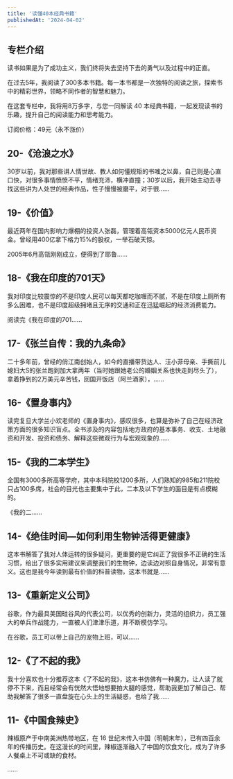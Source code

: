```yaml
---
title: '读懂40本经典书籍'
publishedAt: '2024-04-02'
---
```


## 专栏介绍

读书如果是为了成功主义，我们终将失去坚持下去的勇气以及过程中的正直。  
  
在过去5年，我阅读了300多本书籍。每一本书都是一次独特的阅读之旅，探索书中的精彩世界，领略不同作者的智慧和魅力。  
  
在这套专栏中，我将用8万多字，与您一同解读 40 本经典书籍，一起发现读书的乐趣，提升自己的阅读能力和思考能力。  
  
订阅价格：49元（永不涨价）

## 20-《沧浪之水》
30岁以前，我对那些讲人情世故、教人如何懂规矩的书嗤之以鼻，自己则是心直口快，对很多事情愤愤不平，情绪充沛，横冲直撞；30岁以后，我开始主动去寻找这些讲为人处世的经典作品，性子慢慢被磨平，对于很......

## 19-《价值》
最近两年在国内影响力爆棚的投资人张磊，管理着高瓴资本5000亿元人民币资金。曾经用400亿拿下格力15%的股权，一举石破天惊。

2005年6月高瓴刚刚成立，便得到了耶鲁......

## 18-《我在印度的701天》
我对印度比较震惊的不是印度人民可以每天都吃咖喱而不腻，不是在印度上厕所有多么困难，也不是印度超级拥堵且无序的交通和正在迅猛崛起的经济消费能力。

阅读完《我在印度的701......

## 17-《张兰自传：我的九条命》
二十多年前，曾经的俏江南创始人，如今的直播带货达人、汪小菲母亲、手撕前儿媳妇大S的张兰跑到加大拿两年（当时她跟她老公的婚姻关系也快走到尽头了），拿着挣到的2万美元辛苦钱，回国开饭店（阿兰酒家），......

## 16-《置身事内》
读完复旦大学兰小欢老师的《置身事内》，感叹很多，也算是弥补了自己在经济政策方面的很多知识盲点。全书涉及的内容包括地方政府的基本事务、收支、土地融资和开发、投资和债务、解释这些微观行为与宏观现象的......

## 15-《我的二本学生》
全国有3000多所高等学府，其中本科院校1200多所，人们熟知的985和211院校只占100多席，社会的目光也主要集中于此，二本及以下学生的面目是有点模糊的。

《我的二......

## 14-《绝佳时间—如何利用生物钟活得更健康》
这本书解答了我对人体运转的很多疑问，更重要的是它纠正了我很多不正确的生活习惯，给出了很多实用建议来调整我们的生物钟，边读边对照自身情况，非常有意义。这也是我今年读到最有价值的科普读物，这本书就是......

## 13-《重新定义公司》
谷歌，作为最具美国硅谷风的代表公司，以优秀的创新力，灵活的组织力，员工强大的单兵作战能力，一直被人们津津乐道，并不断模仿学习。

在谷歌，员工可以带上自己的宠物上班，可以......

## 12-《了不起的我》
我十分喜欢也十分推荐这本《了不起的我》，这本书仿佛有一种魔力，让人读了就停不下来，而且经常会有恍然大悟地想要拍大腿的感觉，帮助我更加了解自己、帮助我解答了很多一直盘旋在心头上的生活疑惑，也给了我......

## 11-《中国食辣史》
辣椒原产于中南美洲热带地区，在 16 世纪末传入中国（明朝末年），已有四百余年的传播历史。在这漫长的时间里，辣椒逐渐融入了中国的饮食文化，成为了许多人餐桌上不可或缺的食材。

......